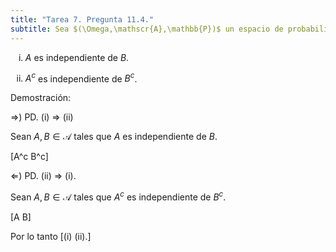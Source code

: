 ```yaml
---
title: "Tarea 7. Pregunta 11.4."
subtitle: Sea $(\Omega,\mathscr{A},\mathbb{P})$ un espacio de probabilidad. Prueba que si $A,B \in \mathscr{A}$ entonces son equivalentes
---
```



(i) $A$ es independiente de $B$.

(ii) $A^c$ es independiente de $B^c$.


Demostración:


$\Rightarrow$) PD. (i) $\Rightarrow$ (ii)

Sean $A,B \in \mathscr{A}$ tales que $A$ es independiente de $B$.

\begin{align*}
\mathbb{P}(A^c \cap B^c) &= \mathbb{P}[(A \cup B)^c]\\\\
&= 1 - \mathbb{P}(A \cup B)\\\\
&= 1 - [\mathbb{P}(A) + \mathbb{P}(B) - \mathbb{P}(A \cap B)]\\\\
&= 1 - \mathbb{P}(A) - \mathbb{P}(B) + \mathbb{P}(A \cap B)\\\\
&= 1 - \mathbb{P}(A) - \mathbb{P}(B) + \mathbb{P}(A)\mathbb{P}(B) && \mbox{(Independencia)}\\\\
&= (1 - \mathbb{P}(A)) - (1 - \mathbb{P}(A))\mathbb{P}(B)\\\\
&= (1 - \mathbb{P}(A))(1 - \mathbb{P}(B))\\\\
&= \mathbb{P}(A^c)\mathbb{P}(B^c)
\end{align*}

\[\therefore A^c \mbox{ es independiente de } B^c\]


$\Leftarrow$) PD. (ii) $\Rightarrow$ (i).

Sean $A,B \in \mathscr{A}$ tales que $A^c$ es independiente de $B^c$.

\begin{align*}
\mathbb{P}(A \cap B) &= \mathbb{P}[(A^c)^c \cap (B^c)^c]\\\\
&= \mathbb{P}[(A^c)^c]\mathbb{P}[(B^c)^c] && \mbox{(Inciso anterior)}\\\\
&= \mathbb{P}(A)\mathbb{P}(B)\\\\
\end{align*}

\[\therefore A \mbox{ es independiente de } B\]


Por lo tanto \[(i) \Leftrightarrow  (ii).\]
